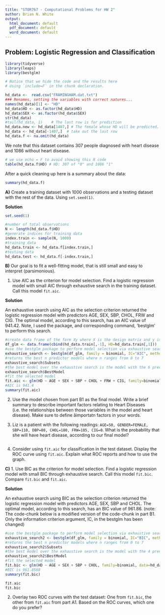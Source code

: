 ```yaml
---
title: "STOR767 - Computational Problems for HW 2"
author: Brian N. White
output:
  html_document: default
  pdf_document: default
  word_document: default
---
```



## Problem: Logistic Regression and Classification

```r
library(tidyverse)
library(leaps)
library(bestglm)
```


```r
# Notice that we hide the code and the results here
# Using `include=F` in the chunk declaration. 

hd_data <-  read.csv("FRAMINGHAM.dat.txt")
### Renames, setting the variables with correct natures...
names(hd_data)[1] <- "HD"
hd_data$HD <- as.factor(hd_data$HD)
hd_data$SEX <- as.factor(hd_data$SEX)
str(hd_data)
#tail(hd_data, 1)    # The last row is for prediction
hd_data.new <- hd_data[1407,] # The female whose HD will be predicted.
hd_data <- hd_data[-1407,]  # take out the last row 
hd_data.f <- na.omit(hd_data)
```

We note that this dataset contains 307 people diagnosed with heart disease and 1086 without heart disease.
```r
# we use echo = F to avoid showing this R code
table(hd_data.f$HD) # HD: 307 of "0" and 1086 "1" 
```

After a quick cleaning up here is a summary about the data:
```r
summary(hd_data.f)
```

**A)**
Create a training dataset with 1000 observations and a testing dataset with the rest of the data. Using `set.seed(1)`.

**Solution**

```r
set.seed(1)

#number of total observations
N <- length(hd_data.f$HD)
#generate indices for training data
index.train <- sample(N, 1000)
#training data
hd_data.train <- hd_data.f[index.train,]
#testing data
hd_data.test <- hd_data.f[-index.train,]
```


**B)** 
Our goal is to fit a well-fitting model, that is still small and easy to interpret (parsimonious).

1. Use AIC as the criterion for model selection. Find a logistic regression model with small AIC through exhaustive search in the training dataset. Call this model `fit.aic`.

**Solution**

An exhaustive search using AIC as the selection criterion returned the logistic regression model with predictors AGE, SEX, SBP, CHOL, FRW and CIG. The optimal model, according to this search, has an AIC value of 941.42. Note, I used the package, and corresponding command, 'bestglm' to perform this search.

```r
#create data frame of the form Xy where X is the design matrix and y is the response vector
df_glm <- data.frame(cbind(hd_data.train[,-1], HD=hd_data.train[,1]))
#use the bestglm package to perform model selection via exhaustive search using AIC as the selection criterion
exhaustive_search <- bestglm(df_glm, family = binomial, IC="AIC", method = "exhaustive")
#returns the best n predictor models where n ranges from 0 to 7
exhaustive_search$Subsets
#the best model over the exhaustive search is the model with the 6 predictors specified via the output below
exhaustive_search$BestModel
#fit the selected model
fit.aic <- glm(HD ~ AGE + SEX + SBP + CHOL + FRW + CIG, family=binomial, data=hd_data.train)
#AIC is 941.4
summary(fit.aic)
```

2. Use the model chosen from part B1 as the final model. Write a brief summary to describe important factors relating to Heart Diseases (i.e. the relationships between those variables in the model and heart disease). Make sure to define âimportatn factors in your words.

3. Liz is a patient with the following readings: `AGE=50, GENDER=FEMALE, SBP=110, DBP=80, CHOL=180, FRW=105, CIG=0`. What is the probability that she will have heart disease, according to our final model?

```r

```


4. Consider using `fit.aic` for classification in the test dataset. Display the ROC curve using `fit.aic`. Explain what ROC reports and how to use the graph. 

**C)** 
1. Use BIC as the criterion for model selection. Find a logistic regression model with small BIC through exhaustive search. Call this model `fit.bic`. Compare `fit.bic` and `fit.aic`.

**Solution**

An exhaustive search using BIC as the selection criterion returned the logistic regression model with predictors AGE, SEX, SBP and CHOL. The optimal model, according to this search, has an BIC value of 961.86. (note: The code-chunk below is a modified version of the code-chunk in part B1. Only the information criterion argument, IC, in the bestglm has been changed)

```r
#use the bestglm package to perform model selection via exhaustive search using BIC as the selection criterion
exhaustive_search2 <- bestglm(df_glm, family = binomial, IC="BIC", method = "exhaustive")
#returns the best n predictor models where n ranges from 0 to 7
exhaustive_search2$Subsets
#the best model over the exhaustive search is the model with the 4 predictors specified via the output below
exhaustive_search2$BestModel
#fit the selected model
fit.bic <- glm(HD ~ AGE + SEX + SBP + CHOL, family=binomial, data=hd_data.train)
#BIC is 961.8568
summary(fit.bic)
```

```r
fit.aic
fit.bic
```

2. Overlay two ROC curves with the test dataset: One from `fit.bic`, the other from `fit.aic` from part A1. Based on the ROC curves, which one do you prefer? 

```r

```

